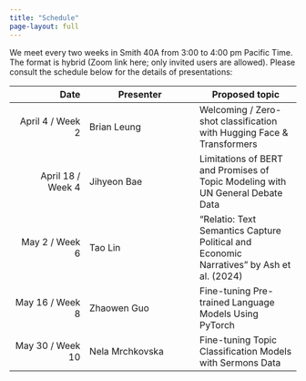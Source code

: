 ```yaml
---
title: "Schedule"
page-layout: full
---
```


We meet every two weeks in Smith 40A from 3:00 to 4:00 pm Pacific Time. The format is hybrid (Zoom link here; only invited users are allowed). Please consult the schedule below for the details of presentations:

|              Date | Presenter       | Proposed topic                                                                           |
|------------------:|----------------------------|--------------------------|
|  April 4 / Week 2 | Brian Leung     | Welcoming / Zero-shot classification with Hugging Face & Transformers                    |
| April 18 / Week 4 | Jihyeon Bae     | Limitations of BERT and Promises of Topic Modeling with UN General Debate Data           |
|    May 2 / Week 6 | Tao Lin         | “Relatio: Text Semantics Capture Political and Economic Narratives” by Ash et al. (2024) |
|   May 16 / Week 8 | Zhaowen Guo     | Fine-tuning Pre-trained Language Models Using PyTorch                                    |
|  May 30 / Week 10 | Nela Mrchkovska | Fine-tuning Topic Classification Models with Sermons Data                                |


